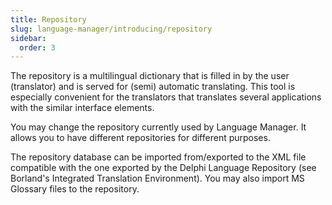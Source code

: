 ```yaml
---
title: Repository
slug: language-manager/introducing/repository
sidebar:
  order: 3
---
```


The repository is a multilingual dictionary that is filled in by the user (translator) and is served for (semi) automatic translating. This tool is especially convenient for the translators that translates several applications with the similar interface elements.

You may change the repository currently used by Language Manager. It allows you to have different repositories for different purposes.

The repository database can be imported from/exported to the XML file compatible with the one exported by the Delphi Language Repository (see Borland's Integrated Translation Environment).
You may also import MS Glossary files to the repository. 